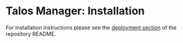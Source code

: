# Talos Manager: Installation

For installation instructions please see the [deployment section](https://github.com/reclaim-the-stack/talos-manager#deploying) of the repository README.